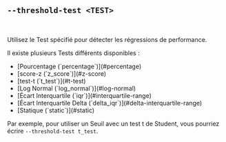 
## `--threshold-test <TEST>`

<br />

Utilisez le Test spécifié pour détecter les régressions de performance.

Il existe plusieurs Tests différents disponibles :

<ul>
  <li>[Pourcentage (`percentage`)](#percentage)</li>
  <li>[score-z (`z_score`)](#z-score)</li>
  <li>[test-t (`t_test`)](#t-test)</li>
  <li>[Log Normal (`log_normal`)](#log-normal)</li>
  <li>[Écart Interquartile (`iqr`)](#interquartile-range)</li>
  <li>[Écart Interquartile Delta (`delta_iqr`)](#delta-interquartile-range)</li>
  <li>[Statique (`static`)](#static)</li>
</ul>

Par exemple, pour utiliser un Seuil avec un test t de Student,
vous pourriez écrire `--threshold-test t_test`.

<Percentage />
<ZScore />
<TTest />
<LogNormal />
<Iqr />
<DeltaIqr />
<Static />